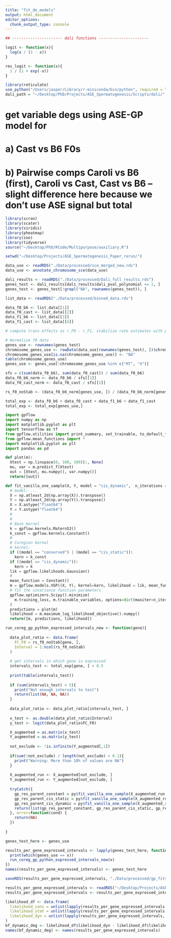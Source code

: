 ```yaml
---
title: "fit_de_models"
output: html_document
editor_options: 
  chunk_output_type: console
---
```


```r

## ---------------------- dali functions ---------------------- 

logit <- function(x){
  log(x / (1 - x))
}

rev_logit <- function(x){
  1 / (1 + exp(-x))
}

library(reticulate)
use_python("/Users/jasper/Library/r-miniconda/bin/python", required = T)
dali_path = "~/Desktop/PhD/Projects/ASE_Spermatogenesis/Scripts/dali/"
```

# get variable degs using ASE-GP model for 
# a) Cast vs B6 F0s
# b) Pairwise comps Caroli vs B6 (first), Caroli vs Cast, Cast vs B6 -- slight difference here because we don't use ASE signal but total

```r

library(scran)
library(scater)
library(viridis)
library(pheatmap)
library(zoo)
library(tidyverse)
source("~/Desktop/PhD/RCode/Multipurpose/auxiliary.R")

setwd("~/Desktop/Projects/ASE_Spermatogenesis_Paper_rerun/")

data_use <- readRDS("./Data/processed/sce_merged_new.rds")
data_use <- annotate_chromosome_sce(data_use)

dali_results <- readRDS("./Data/processed/Dali_full_results.rds")
genes_test <- dali_results[dali_results$dali_pval_polynomial <= 1, ]
genes_test <- genes_test[!grepl("NA", rownames(genes_test)), ]

list_data <- readRDS("./Data/processed/binned_data.rds")

data_f0_b6 <- list_data[[1]]
data_f0_cast <- list_data[[2]]
data_f1_b6 <- list_data[[3]]
data_f1_cast <- list_data[[4]]

# compute trans effects as r_F0 - r_F1, stabilize rate estimates with pseudocounts

# Normalize f0 data
genes_use <- rownames(genes_test)
chromosome_genes_use <- rowData(data_use[rownames(genes_test), ])$chromosome_name
chromosome_genes_use[is.na(chromosome_genes_use)] <- "NA"
table(chromosome_genes_use)
genes_use <- genes_use[!chromosome_genes_use %in% c("MT", "X")]

sfs = c(sum(data_f0_b6), sum(data_f0_cast)) / sum(data_f0_b6)
data_f0_b6_norm <- data_f0_b6 / sfs[[1]]
data_f0_cast_norm <- data_f0_cast / sfs[[2]]

rs_f0_noStab <- (data_f0_b6_norm[genes_use, ]) / (data_f0_b6_norm[genes_use, ] + data_f0_cast_norm[genes_use, ])

total_exp <- data_f0_b6 + data_f0_cast + data_f1_b6 + data_f1_cast
total_exp <- total_exp[genes_use,]

```

```python

import gpflow
import numpy as np
import matplotlib.pyplot as plt
import tensorflow as tf
from gpflow.utilities import print_summary, set_trainable, to_default_float
from gpflow.mean_functions import *
import matplotlib.pyplot as plt
import pandas as pd

def plot(m):
  Xtest = np.linspace(0, 100, 100)[:, None]
  mu, var = m.predict_f(Xtest)
  out = [Xtest, mu.numpy(), var.numpy()]
  return([out])

def fit_vanilla_one_sample(X, Y, model = "cis_dynamic",  n_iterations = 100):
  # model: ... 
  X = np.atleast_2d(np.array(X)).transpose()
  Y = np.atleast_2d(np.array(Y)).transpose()
  X = X.astype("float64")
  Y = Y.astype("float64")
  #
  #
  # Base kernel
  k = gpflow.kernels.Matern52()
  k_const = gpflow.kernels.Constant()
  #
  # Coregion kernel
  # kernel:
  if ((model == "conserved") | (model == "cis_static")):
    kern = k_const
  if ((model == "cis_dynamic")):
    kern = k
  lik = gpflow.likelihoods.Gaussian()
  #
  mean_function = Constant()
  m = gpflow.models.VGP((X, Y), kernel=kern, likelihood = lik, mean_function = mean_function)
  # fit the covariance function parameters
  gpflow.optimizers.Scipy().minimize(
    m.training_loss, m.trainable_variables, options=dict(maxiter=n_iterations), method="L-BFGS-B",
  )
  predictions = plot(m)
  likelihood = m.maximum_log_likelihood_objective().numpy()
  return([m, predictions, likelihood])

```

```r

run_coreg_gp_python_expressed_intervals_new <- function(gene){
  
  data_plot_ratio <- data.frame(
    FC_F0 = rs_f0_noStab[gene, ],
    Interval = 1:ncol(rs_f0_noStab)
  )
  
  # get intervals in which gene is expressed
  intervals_test <- total_exp[gene, ] > 0.5
  
  print(table(intervals_test))
  
  if (sum(intervals_test) < 5){
    print("Not enough intervals to test")
    return(list(NA, NA, NA))
  }
  
  data_plot_ratio <- data_plot_ratio[intervals_test, ]
  
  x_test <- as.double(data_plot_ratio$Interval)
  y_test <- logit(data_plot_ratio$FC_F0)

  X_augmented = as.matrix(x_test)
  Y_augmented = as.matrix(y_test)
  
  not_exclude <- !is.infinite(Y_augmented[,1])
  
  if(sum(!not_exclude) / length(not_exclude) > 0.1){
    print("Warning: More than 10% of values are NA")
  }
  
  X_augmented_run <- X_augmented[not_exclude, ]
  Y_augmented_run <- Y_augmented[not_exclude, ]
  
  tryCatch({
    gp_res_parent_constant = py$fit_vanilla_one_sample(X_augmented_run, Y_augmented_run, model = "conserved")
    gp_res_parent_cis_static = py$fit_vanilla_one_sample(X_augmented_run, Y_augmented_run, model = "cis_static")
    gp_res_parent_cis_dynamic = py$fit_vanilla_one_sample(X_augmented_run, Y_augmented_run, model = "cis_dynamic")
    return(list(gp_res_parent_constant, gp_res_parent_cis_static, gp_res_parent_cis_dynamic))
  }, error=function(cond) {
    return(NA)
  })
  
}

genes_test_here <- genes_use

results_per_gene_expressed_intervals <- lapply(genes_test_here, function(x){
  print(which(genes_use == x))
  run_coreg_gp_python_expressed_intervals_new(x)
})
names(results_per_gene_expressed_intervals) <- genes_test_here

saveRDS(results_per_gene_expressed_intervals, "./Data/processed/gp_fits_DE_new.rds")

results_per_gene_expressed_intervals <- readRDS("~/Desktop/Projects/ASE_Spermatogenesis_Paper/Data/processed/gp_fits_DE_new.rds")
results_per_gene_expressed_intervals <- results_per_gene_expressed_intervals[!unlist(lapply(results_per_gene_expressed_intervals, function(x){any(is.na(x))}))]

likelihood_df <- data.frame(
  likelihood_cons = unlist(lapply(results_per_gene_expressed_intervals, function(x){x[[1]][[3]]})),
  likelihood_stat = unlist(lapply(results_per_gene_expressed_intervals, function(x){x[[2]][[3]]})),
  likelihood_dyn = unlist(lapply(results_per_gene_expressed_intervals, function(x){x[[3]][[3]]}))
)
bf_dynamic_deg <- likelihood_df$likelihood_dyn - likelihood_df$likelihood_stat
names(bf_dynamic_deg) <- names(results_per_gene_expressed_intervals)

```
